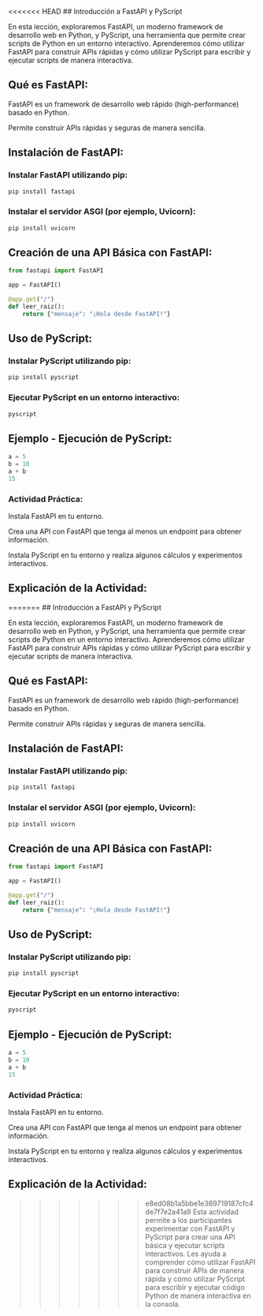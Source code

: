 <<<<<<< HEAD
## Introducción a FastAPI y PyScript

En esta lección, exploraremos FastAPI, un moderno framework de desarrollo web en Python, y PyScript, una herramienta que permite crear scripts de Python en un entorno interactivo. Aprenderemos cómo utilizar FastAPI para construir APIs rápidas y cómo utilizar PyScript para escribir y ejecutar scripts de manera interactiva.

## Qué es FastAPI:

FastAPI es un framework de desarrollo web rápido (high-performance) basado en Python.

Permite construir APIs rápidas y seguras de manera sencilla.

## Instalación de FastAPI:

### Instalar FastAPI utilizando pip: 
```bash
pip install fastapi
```
### Instalar el servidor ASGI (por ejemplo, Uvicorn): 
```bash
pip install uvicorn
```
## Creación de una API Básica con FastAPI:

```python
from fastapi import FastAPI

app = FastAPI()

@app.get("/")
def leer_raiz():
    return {"mensaje": "¡Hola desde FastAPI!"}
```
## Uso de PyScript:

### Instalar PyScript utilizando pip: 
```bash
pip install pyscript
```
### Ejecutar PyScript en un entorno interactivo: 
```bash	
pyscript
```
## Ejemplo - Ejecución de PyScript:

```python	
a = 5
b = 10
a + b
15
```
:::{.callout-important}
### Actividad Práctica:

Instala FastAPI en tu entorno.

Crea una API con FastAPI que tenga al menos un endpoint para obtener información.

Instala PyScript en tu entorno y realiza algunos cálculos y experimentos interactivos.
:::

## Explicación de la Actividad:

=======
## Introducción a FastAPI y PyScript

En esta lección, exploraremos FastAPI, un moderno framework de desarrollo web en Python, y PyScript, una herramienta que permite crear scripts de Python en un entorno interactivo. Aprenderemos cómo utilizar FastAPI para construir APIs rápidas y cómo utilizar PyScript para escribir y ejecutar scripts de manera interactiva.

## Qué es FastAPI:

FastAPI es un framework de desarrollo web rápido (high-performance) basado en Python.

Permite construir APIs rápidas y seguras de manera sencilla.

## Instalación de FastAPI:

### Instalar FastAPI utilizando pip: 
```bash
pip install fastapi
```
### Instalar el servidor ASGI (por ejemplo, Uvicorn): 
```bash
pip install uvicorn
```
## Creación de una API Básica con FastAPI:

```python
from fastapi import FastAPI

app = FastAPI()

@app.get("/")
def leer_raiz():
    return {"mensaje": "¡Hola desde FastAPI!"}
```
## Uso de PyScript:

### Instalar PyScript utilizando pip: 
```bash
pip install pyscript
```
### Ejecutar PyScript en un entorno interactivo: 
```bash	
pyscript
```
## Ejemplo - Ejecución de PyScript:

```python	
a = 5
b = 10
a + b
15
```
:::{.callout-important}
### Actividad Práctica:

Instala FastAPI en tu entorno.

Crea una API con FastAPI que tenga al menos un endpoint para obtener información.

Instala PyScript en tu entorno y realiza algunos cálculos y experimentos interactivos.
:::

## Explicación de la Actividad:

>>>>>>> e8ed08b1a5bbe1e369719187cfc4de7f7e2a41a9
Esta actividad permite a los participantes experimentar con FastAPI y PyScript para crear una API básica y ejecutar scripts interactivos. Les ayuda a comprender cómo utilizar FastAPI para construir APIs de manera rápida y cómo utilizar PyScript para escribir y ejecutar código Python de manera interactiva en la consola.